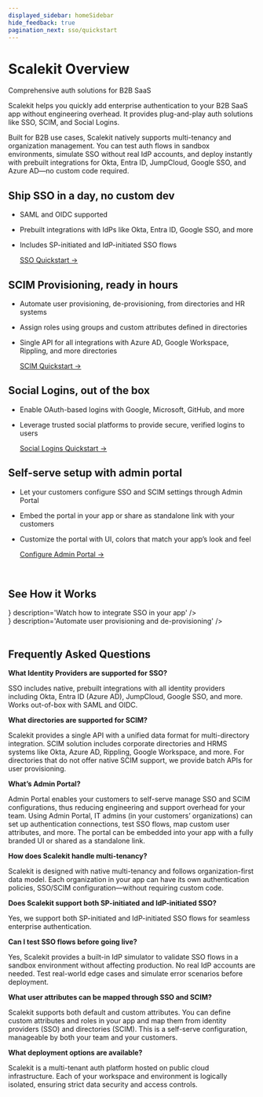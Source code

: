 ```yaml
---
displayed_sidebar: homeSidebar
hide_feedback: true
pagination_next: sso/quickstart
---
```



# Scalekit Overview

<Subtitle>

Comprehensive auth solutions for B2B SaaS

</Subtitle>

Scalekit helps you quickly add enterprise authentication to your B2B SaaS app without engineering overhead.
It provides plug-and-play auth solutions like SSO, SCIM, and Social Logins.

Built for B2B use cases, Scalekit natively supports multi-tenancy and organization management. You can test auth flows in sandbox environments,
simulate SSO without real IdP accounts, and deploy instantly with prebuilt integrations for Okta, Entra ID, JumpCloud, Google SSO, and Azure AD—no custom code required.

<h2>Ship SSO in a day, no custom dev</h2>

- SAML and OIDC supported
- Prebuilt integrations with IdPs like Okta, Entra ID, Google SSO, and more
- Includes SP-initiated and IdP-initiated SSO flows

    [SSO Quickstart ->](sso/quickstart)

<h2>SCIM Provisioning, ready in hours</h2>

- Automate user provisioning, de-provisioning, from directories and HR systems
- Assign roles using groups and custom attributes defined in directories
- Single API for all integrations with Azure AD, Google Workspace, Rippling, and more directories

    [SCIM Quickstart ->](scim/quickstart)

<h2>Social Logins, out of the box</h2>

- Enable OAuth-based logins with Google, Microsoft, GitHub, and more
- Leverage trusted social platforms to provide secure, verified logins to users

    [Social Logins Quickstart ->](sso/social-login)

<h2>Self-serve setup with admin portal</h2>

- Let your customers configure SSO and SCIM settings through Admin Portal
- Embed the portal in your app or share as standalone link with your customers
- Customize the portal with UI, colors that match your app’s look and feel

    [Configure Admin Portal ->](sso/quickstart-admin-portal)
<br />

<h2>See How it Works</h2>

<div class="row">
    <div class="col col--6">
        <Card
            title="Implement SSO in minutes"
            href="https://youtu.be/kwwXEhKKrJM"
          icon={<CiYoutube />}
            description='Watch how to integrate SSO in your app'
        />
    </div>
    <div class="col col--6">
        <Card
            title="SCIM - Automate user lifecycle"
            href="https://youtu.be/BoG0Znyvzcg"
            icon={<CiYoutube />}
            description='Automate user provisioning and de-provisioning'
        />
    </div>
</div>

<br />


<h2>Frequently Asked Questions</h2>

<b>What Identity Providers are supported for SSO?</b>
<p>
SSO includes native, prebuilt integrations with all identity providers including Okta, Entra ID (Azure AD), JumpCloud, Google SSO, and more. Works out-of-box with SAML and OIDC.
</p>

<b>What directories are supported for SCIM?</b>
<p>
Scalekit provides a single API with a unified data format for multi-directory integration. SCIM solution includes corporate directories and HRMS systems like Okta, Azure AD, Rippling, Google Workspace, and more. For directories that do not offer native SCIM support, we provide batch APIs for user provisioning.
</p>

<b>What’s Admin Portal?</b>
<p>
Admin Portal enables your customers to self-serve manage SSO and SCIM configurations, thus reducing engineering and support overhead for your team. Using Admin Portal, IT admins (in your customers’ organizations) can set up authentication connections, test SSO flows, map custom user attributes, and more. The portal can be embedded into your app with a fully branded UI or shared as a standalone link.
</p>

<b>How does Scalekit handle multi-tenancy?</b>
<p>
Scalekit is designed with native multi-tenancy and follows organization-first data model. Each organization in your app can have its own authentication policies, SSO/SCIM configuration—without requiring custom code.
</p>

<b>Does Scalekit support both SP-initiated and IdP-initiated SSO?</b>
<p>
Yes, we support both SP-initiated and IdP-initiated SSO flows for seamless enterprise authentication.
</p>

<b>Can I test SSO flows before going live?</b>
<p>
Yes, Scalekit provides a built-in IdP simulator to validate SSO flows in a sandbox environment without affecting production. No real IdP accounts are needed. Test real-world edge cases and simulate error scenarios before deployment.
</p>

<b>What user attributes can be mapped through SSO and SCIM?</b>
<p>
Scalekit supports both default and custom attributes. You can define custom attributes and roles in your app and map them from identity providers (SSO) and directories (SCIM). This is a self-serve configuration, manageable by both your team and your customers.
</p>

<b>What deployment options are available? </b>
<p>
Scalekit is a multi-tenant auth platform hosted on public cloud infrastructure. Each of your workspace and environment is logically isolated, ensuring strict data security and access controls.
</p>
